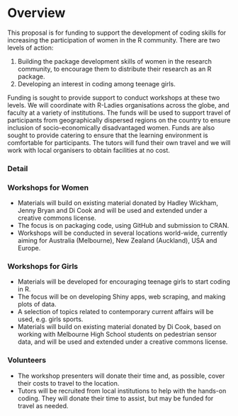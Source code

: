 <!--
# Forwards Workshops for Women and Girls
This is where the proposal should be outlined. 
-->

# Overview
<!--
At a high-level address what your proposal is and how it will address the problem identified. Highlight any benefits to the R Community that follow from solving the problem. This should be your most compelling section.
-->

This proposal is for funding to support the development of coding skills for increasing the participation of women in the R community. There are two levels of action:

1. Building the package development skills of women in the research community, to encourage them to distribute their research as an R package.
2. Developing an interest in coding among teenage girls. 

Funding is sought to provide support to conduct workshops at these two levels. We will coordinate with R-Ladies organisations across the globe, and faculty at a variety of institutions. The funds will be used to support travel of participants from geographically dispersed regions on the country to ensure inclusion of socio-economically disadvantaged women. Funds are also sought to provide catering to ensure that the learning environment is comfortable for participants. The tutors will fund their own travel and we will work with local organisers to obtain facilities at no cost. 

### Detail
<!--
Go into more detail about the specifics of the project and it delivers against the problem.

Depending on project type the detail section should include:

 - [ ] Minimum Viable Product
 - [ ] Architecture
 - [ ] Assumptions
-->

### Workshops for Women

 - Materials will build on existing material donated by Hadley Wickham, Jenny Bryan and Di Cook and will be used and extended under a creative commons license. 
 - The focus is on packaging code, using GitHub and submission to CRAN. 
 - Workshops will be conducted in several locations world-wide, currently aiming for Australia (Melbourne), New Zealand (Auckland), USA and Europe. 

<!--
 Workshops for women will re-use existing material contributed by Hadley, based on Master R Developer workshops (second day only). This will be made available to members of Forwards taskforce and others from the R Community for the sole purpose of running workshops targeted at under-represented groups [must be free to participants? Tutors must be volunteers?]. Hadley maintains copyright and full ownership of the materials.
 - Tutors agree to donate their time, but expenses are covered. As course material is already prepared, volunteer time is restricted to the workshop itself.
 - 3 workshops will be run, in NZ, US and EU, to tie in with R/statistical computing/statistics conferences that tutors already plan to attend. In this way no travel funding is required for tutors and the potential audience is maximised, with many attendees able to justify funding travel to both workshop and conference.
 - Therefore only expenses are additional night(s) accommodation of tutors and per diem for travel and subsistence; tea/coffee breaks and lunch for all participants. Additional funding is included to contribute to travel/accommodation expenses for people that need additional financial support.
-->

### Workshops for Girls

 - Materials will be developed for encouraging teenage girls to start coding in R.
 - The focus will be on developing Shiny apps, web scraping, and making plots of data. 
 - A selection of topics related to contemporary current affairs will be used, e.g. girls sports.
 - Materials will build on existing material donated by Di Cook, based on working with Melbourne High School students on pedestrian sensor data, and will be used and extended under a creative commons license.  

<!--
 Girl's workshop will be run on same principle, but new material needs to be developed for this, which will be developed by Di/Hadley/Jenny. Part of the funding will go to this. Afterwards material will be made available to members of Forwards taskforce and others from the R Community for the sole purpose of running similar outreach events [similar conditions as above].
 - It is assumed in this case, groups of girls will travel up for the day at low cost (e.g. coach travel) so can self-fund as a usual school trip.
-->

### Volunteers

- The workshop presenters will donate their time and, as possible,  cover their costs to travel to the location.
- Tutors will be recruited from local institutions to help with the hands-on coding. They will donate their time to assist, but may be funded for travel as needed.
